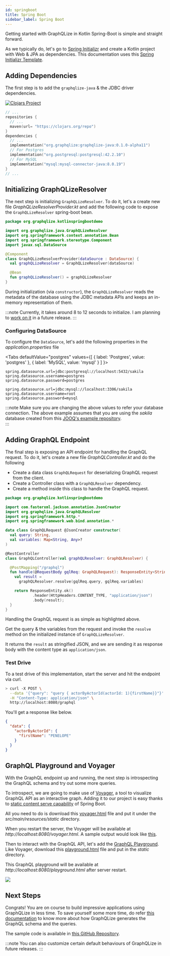 ```yaml
---
id: springboot
title: Spring Boot
sidebar_label: Spring Boot
---
```


Getting started with GraphQLize in Kotlin Spring-Boot is simple and straight forward.

As we typically do, let's go to [Spring Initializr](https://start.spring.io/) and create a Kotlin project with Web & JPA as dependencies. This documentation uses this [Spring Initializr Template](https://start.spring.io/#!type=gradle-project&language=kotlin&platformVersion=2.2.5.RELEASE&packaging=jar&jvmVersion=1.8&groupId=org.graphqlize&artifactId=kotlin-spring-boot-demo&name=kotlin-spring-boot-demo&description=Demo%20project%20for%20Spring%20Boot&packageName=org.graphqlize.kotlin-spring-boot-demo&dependencies=web,data-jpa).

## Adding Dependencies

The first step is to add the `graphqlize-java` & the JDBC driver dependencies.

[![Clojars Project](https://img.shields.io/clojars/v/org.graphqlize/graphqlize-java.svg)](https://clojars.org/org.graphqlize/graphqlize-java)

```kotlin {4,8}
// ...
repositories {
  // ...
  maven(url= "https://clojars.org/repo")
}
dependencies {
  // ...
  implementation("org.graphqlize:graphqlize-java:0.1.0-alpha11")
  // For Postgres
  implementation("org.postgresql:postgresql:42.2.10")
  // For MySQL
  implementation("mysql:mysql-connector-java:8.0.19")
}
// ...
```

## Initializing GraphQLizeResolver

The next step is initializing `GraphQLizeResolver`. To do it, let's a create new file _GraphQLizeResolverProvider.kt_ and add the following code to expose the `GraphQLizeResolver` spring-boot bean.

```kotlin {8,10,12,13}
package org.graphqlize.kotlinspringbootdemo

import org.graphqlize.java.GraphQLizeResolver
import org.springframework.context.annotation.Bean
import org.springframework.stereotype.Component
import javax.sql.DataSource

@Component
class GraphQLizeResolverProvider(dataSource : DataSource) {
  val graphQLizeResolver = GraphQLizeResolver(dataSource)

  @Bean
  fun graphQLizeResolver() = graphQLizeResolver
}
```

During initialization (via `constructor`), the `GraphQLizeResolver` reads the metadata of the database using the JDBC metadata APIs and keeps an in-memory representation of them.

:::note
Currently, it takes around 8 to 12 seconds to initialize. I am planning to [work on it](https://github.com/graphqlize/graphqlize/issues/48) in a future release.
:::


### Configuring DataSource

To configure the `DataSource`, let's add the following properties in the _application.properties_ file


<Tabs
  defaultValue="postgres"
  values={[
    { label: 'Postgres', value: 'postgres' },
    { label: 'MySQL', value: 'mysql' }
  ]
}>
<TabItem value="postgres">

```
spring.datasource.url=jdbc:postgresql://localhost:5432/sakila
spring.datasource.username=postgres
spring.datasource.password=postgres
```

</TabItem>
<TabItem value="mysql">

```
spring.datasource.url=jdbc:mysql://localhost:3306/sakila
spring.datasource.username=root
spring.datasource.password=mysql
```

</TabItem>
</Tabs>

:::note
Make sure you are changing the above values to refer your database connection. The above example assumes that you are using the _sakila_ database created from this [JOOQ's example repository](https://github.com/jOOQ/jOOQ/tree/master/jOOQ-examples/Sakila).  
:::


## Adding GraphQL Endpoint

The final step is exposing an API endpoint for handling the GraphQL request. To do it, let's create a new file _GraphQLController.kt_ and do the following 

* Create a data class `GraphQLRequest` for deserializing GraphQL request from the client.
* Create a Controller class with a `GraphQLResolver` dependency. 
* Create a method inside this class to handle the GraphQL request. 

```kotlin {16,18,19,22,23}
package org.graphqlize.kotlinspringbootdemo

import com.fasterxml.jackson.annotation.JsonCreator
import org.graphqlize.java.GraphQLResolver
import org.springframework.http.*
import org.springframework.web.bind.annotation.*

data class GraphQLRequest @JsonCreator constructor(
  val query: String,
  val variables: Map<String, Any>?
)

@RestController
class GraphQLController(val graphQLResolver: GraphQLResolver) {

  @PostMapping("/graphql")
  fun handle(@RequestBody gqlReq: GraphQLRequest): ResponseEntity<String> {
    val result =
      graphQLResolver.resolve(gqlReq.query, gqlReq.variables)

    return ResponseEntity.ok()
            .header(HttpHeaders.CONTENT_TYPE, "application/json")
            .body(result);
  }
}
```

Handling the GraphQL request is as simple as highlighted above. 

Get the query & the variables from the request and invoke the `resolve` method on the initialized instance of `GraphQLizeResolver`. 

It returns the `result` as stringified JSON, and we are sending it as response body with the content type as `application/json`. 

### Test Drive

To a test drive of this implementation, start the server and hit the endpoint via curl.

```bash
> curl -X POST \
  --data '{"query": "query { actorByActorId(actorId: 1){firstName}}"}' \
  -H "Content-Type: application/json" \
  http://localhost:8080/graphql
```

You'll get a response like below.

```json
{
  "data": {
    "actorByActorId": {
      "firstName": "PENELOPE"
    }
  }
}
```

## GraphQL Playground and Voyager

With the GraphQL endpoint up and running, the next step is introspecting the GraphQL schema and try out some more queries. 

To introspect, we are going to make use of [Voyager](https://github.com/APIs-guru/graphql-voyager), a tool to visualize GraphQL API as an interactive graph. Adding it to our project is easy thanks to [static content serve capability](https://spring.io/blog/2013/12/19/serving-static-web-content-with-spring-boot) of Spring Boot. 

All you need to do is download this [voyager.html](https://github.com/graphqlize/graphqlize-demo/blob/master/kotlin/spring-boot/src/main/resources/static/voyager.html) file and put it under the _src/main/resources/static_ directory. 

When you restart the server, the Voyager will be available at _http://localhost:8080/voyager.html_. A sample output would look like [this](https://www.graphqlize.org/html/sakila-voyager.html).

Then to interact with the GraphQL API, let's add the [GraphQL Playground](https://github.com/prisma-labs/graphql-playground). Like Voyager, download this [playground.html](https://github.com/graphqlize/graphqlize-demo/blob/master/kotlin/spring-boot/src/main/resources/static/playground.html) file and put in the _static_ directory. 

This GraphQL playground will be available at _http://localhost:8080/playground.html_ after server restart. 

![](/img/graphql-playground.png)

## Next Steps

Congrats! You are on course to build impressive applications using GraphQLize in less time. To save yourself some more time, do refer [this documentation](/docs/graphql_schema/types-and-fields) to know more about how GraphQLize generates the GraphQL schema and the queries. 

The sample code is available in [this GitHub Repository](https://github.com/graphqlize/graphqlize-demo/tree/master/kotlin/spring-boot).

:::note
You can also customize certain default behaviours of GraphQLize in future releases.
:::
